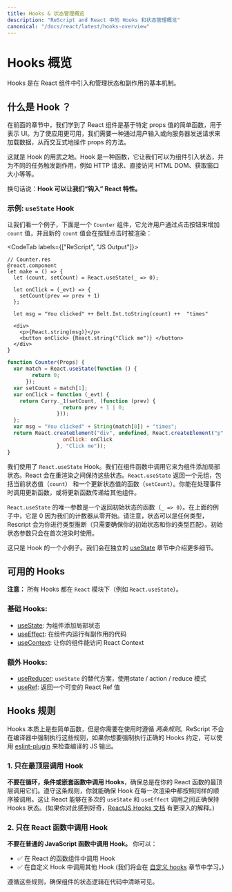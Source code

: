 ```yaml
---
title: Hooks & 状态管理概览
description: "ReScript and React 中的 Hooks 和状态管理概览"
canonical: "/docs/react/latest/hooks-overview"
---
```


<!-- # Hooks Overview -->
# Hooks 概览

<Intro>

<!-- Hooks are an essential mechanism to introduce and manage state and effects in React components. -->
Hooks 是在 React 组件中引入和管理状态和副作用的基本机制。

</Intro>

<!-- ## What is a Hook? -->
## 什么是 Hook ？

<!-- In the previous chapters we learned how React components are just a simple function representing UI based on specific prop values. For an application to be useful we still need a way to manipulate those props interactively either via user input or via requests loading in data from a server. -->
在前面的章节中，我们学到了 React 组件是基于特定 props 值的简单函数，用于表示 UI。为了使应用更可用，我们需要一种通过用户输入或向服务器发送请求来加载数据，从而交互式地操作 props 的方法。

<!-- That's where Hooks come in. A Hook is a function that allows us to introduce component state and trigger side-effects for different tasks, such as HTTP requests, direct HTML DOM access, querying window sizes, etc.  -->
这就是 Hook 的用武之地。Hook 是一种函数，它让我们可以为组件引入状态，并为不同的任务触发副作用，例如 HTTP 请求、直接访问 HTML DOM、获取窗口大小等等。

<!-- In other words: **It allows us to "hook into" React features.** -->
换句话说：**Hook 可以让我们“钩入” React 特性。**

<!-- ### Example: The `useState` Hook -->
### 示例: `useState` Hook

<!-- Just for a quick look, here is an example of a `Counter` component that allows a user to click a button and increment an `count` value that will immediately be rendered on each button click:  -->
让我们看一个例子，下面是一个 `Counter` 组件，它允许用户通过点击按钮来增加 `count` 值，并且新的 `count` 值会在按钮点击时被渲染：

<CodeTab labels={["ReScript", "JS Output"]}>

```res
// Counter.res
@react.component
let make = () => {
  let (count, setCount) = React.useState(_ => 0);

  let onClick = (_evt) => {
    setCount(prev => prev + 1)
  };

  let msg = "You clicked" ++ Belt.Int.toString(count) ++  "times"

  <div>
    <p>{React.string(msg)}</p>
    <button onClick> {React.string("Click me")} </button>
  </div>
}
```
```js
function Counter(Props) {
  var match = React.useState(function () {
        return 0;
      });
  var setCount = match[1];
  var onClick = function (_evt) {
    return Curry._1(setCount, (function (prev) {
                  return prev + 1 | 0;
                }));
  };
  var msg = "You clicked" + String(match[0]) + "times";
  return React.createElement("div", undefined, React.createElement("p", undefined, msg), React.createElement("button", {
                  onClick: onClick
                }, "Click me"));
}
```

</CodeTab>


<!-- Here we are using the `React.useState` Hook. We call it inside a component function to add some local state to it. React will preserve this state between re-renders. `React.useState` returns a tuple: the current state value (`count`) and a function that lets you update it (`setCount`). You can call this function from an event handler or pass it down to other components to call the function.  -->
我们使用了 `React.useState` Hook。我们在组件函数中调用它来为组件添加局部状态。React 会在重渲染之间保持这些状态。`React.useState` 返回一个元组，包括当前状态值（`count`） 和一个更新状态值的函数（`setCount`）。你能在处理事件时调用更新函数，或将更新函数传递给其他组件。

<!-- The only argument to `React.useState` is a function that returns the initial state (`_ => 0`). In the example above, it is 0 because our counter starts from zero. Note that your state can be any type you want and `ReScript` will make sure to infer the types for you (only make sure to return an initial state that matches your type). The initial state argument is only used during the first render. -->
`React.useState` 的唯一参数是一个返回初始状态的函数（`_ => 0`）。在上面的例子中，它是 0 因为我们的计数器从零开始。请注意，状态可以是任何类型，Rescript 会为你进行类型推断（只需要确保你的初始状态和你的类型匹配）。初始状态参数只会在首次渲染时使用。

<!-- This was just a quick example on our first hook usage. We will go into more detail in a dedicated [useState](./hooks-state) section. -->
这只是 Hook 的一个小例子。我们会在独立的 [useState](./hooks-state) 章节中介绍更多细节。

<!-- ## Available Hooks -->
## 可用的 Hooks

<!-- **Note:** All hooks are part of the `React` module (e.g. `React.useState`). -->
**注意：** 所有 Hooks 都在 `React` 模块下（例如 `React.useState`）。

<!-- ### Basic Hooks: -->
### 基础 Hooks:

<!-- - [useState](./hooks-state): Adds local state to your component
- [useEffect](./hooks-effect): Runs side-effectual code within your component
- [useContext](./hooks-context): Gives your component to a React Context value -->
- [useState](./hooks-state): 为组件添加局部状态
- [useEffect](./hooks-effect): 在组件内运行有副作用的代码
- [useContext](./hooks-context): 让你的组件能访问 React Context

<!-- ### Additional Hooks: -->
### 额外 Hooks:

<!-- - [useReducer](./hooks-reducer): An alternative to `useState`. Uses the state / action / reduce pattern.
- [useRef](./hooks-ref): Returns a mutable React-Ref value -->
- [useReducer](./hooks-reducer): `useState` 的替代方案，使用state / action / reduce 模式
- [useRef](./hooks-ref): 返回一个可变的 React Ref 值

<!-- 下面是原文档内的注释，不是翻译的注释 -->
<!-- - [useCallback](./hooks-callback): Returns a memoized callback -->
<!-- - [useMemo](./hooks-memo): Returns a memoized value -->
<!-- - [useImperativeHandle](./hooks-imperative-handle): Customizes the instance value that is exposed to parent components when using `ref` -->
<!-- - [useLayoutEffect](./hooks-layout-effect): Identical to useEffect, but it fires synchronously after all DOM mutations. -->
<!-- 上面是原文档内的注释，不是翻译的注释 -->


<!-- ## Rules of Hooks -->
## Hooks 规则

<!-- Hooks are just simple functions, but you need to follow _two rules_ when using them. ReScript doesn't enforce those rules within the compiler, so if you really want to enforce correct hooks conventions, you can use an [eslint-plugin](https://www.npmjs.com/package/eslint-plugin-react-hooks) to check your compiled JS output. -->
Hooks 本质上是些简单函数，但是你需要在使用时遵循 _两条规则_。ReScript 不会在编译器中强制执行这些规则，如果你想要强制执行正确的 Hooks 约定，可以使用 [eslint-plugin](https://www.npmjs.com/package/eslint-plugin-react-hooks) 来检查编译的 JS 输出。

<!-- ### Rule 1) Only Call Hooks at the Top Level -->
### 1. 只在最顶层调用 Hook


<!-- **Don’t call Hooks inside loops, conditions, or nested functions.** Instead, always use Hooks at the top level of your React function. By following this rule, you ensure that Hooks are called in the same order each time a component renders. That’s what allows React to correctly preserve the state of Hooks between multiple `useState` and `useEffect` calls. (If you’re curious, you can check out the in depth explanation in the [ReactJS Hooks docs](https://reactjs.org/docs/hooks-rules.html#explanation)) -->
**不要在循环，条件或嵌套函数中调用 Hooks**，确保总是在你的 React 函数的最顶层调用它们。遵守这条规则，你就能确保 Hook 在每一次渲染中都按照同样的顺序被调用。这让 React 能够在多次的 `useState` 和 `useEffect` 调用之间正确保持 Hooks 状态。(如果你对此感到好奇，[ReactJS Hooks 文档](https://reactjs.org/docs/hooks-rules.html#explanation) 有更深入的解释。)


<!-- ### Rule 2) Only Call Hooks from React Functions -->
### 2. 只在 React 函数中调用 Hook

<!-- **Don't call Hooks from regular functions.** Instead, you can:

- ✅ Call Hooks from React function components.
- ✅ Call Hooks from custom Hooks (we’ll learn about them in our [custom hooks](./hooks-custom) section). -->

**不要在普通的 JavaScript 函数中调用 Hook。** 你可以：
- ✅ 在 React 的函数组件中调用 Hook
- ✅ 在自定义 Hook 中调用其他 Hook (我们将会在 [自定义 hooks](./hooks-custom) 章节中学习。)


<!-- By following this rule, you ensure that all stateful logic in a component is clearly visible from its source code. -->
遵循这些规则，确保组件的状态逻辑在代码中清晰可见。

